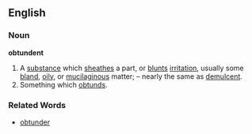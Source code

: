 ==English==
===Noun===
'''obtundent'''
#A [[substance]] which [[sheath]]es a part, or [[blunt]]s [[irritation]], usually some [[bland]], [[oily]], or [[mucilaginous]] matter; – nearly the same as [[demulcent]].
#Something which [[obtund]]s.

===Related Words===
*[[obtunder]]